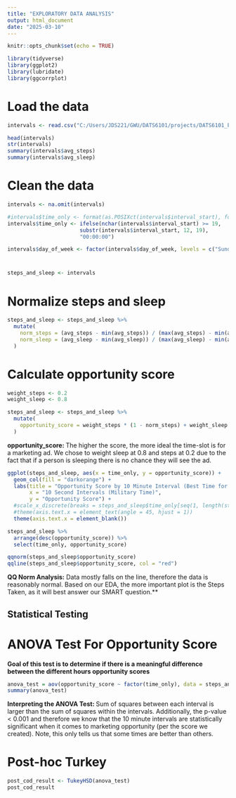 ```yaml
---
title: "EXPLORATORY DATA ANALYSIS"
output: html_document
date: "2025-03-10"
---
```



```r
knitr::opts_chunk$set(echo = TRUE)
```

```r
library(tidyverse)
library(ggplot2)
library(lubridate)
library(ggcorrplot)
```

# Load the data
```r
intervals <- read.csv("C:/Users/JDS221/GWU/DATS6101/projects/DATS6101_Project/data/fitbit/timestep_data/intervals.csv")

head(intervals)
str(intervals)
summary(intervals$avg_steps)
summary(intervals$avg_sleep)
```
# Clean the data
```r
intervals <- na.omit(intervals)

#intervals$time_only <- format(as.POSIXct(intervals$interval_start), format = "%H:%M:%S")
intervals$time_only <- ifelse(nchar(intervals$interval_start) >= 19,
                       substr(intervals$interval_start, 12, 19),
                       "00:00:00")

intervals$day_of_week <- factor(intervals$day_of_week, levels = c("Sunday", "Monday", "Tuesday", "Wednesday", "Thursday", "Friday", "Saturday"))
```

# 
```r
steps_and_sleep <- intervals 
```

# Normalize steps and sleep
```r
steps_and_sleep <- steps_and_sleep %>%
  mutate(
    norm_steps = (avg_steps - min(avg_steps)) / (max(avg_steps) - min(avg_steps)),
    norm_sleep = (avg_sleep - min(avg_sleep)) / (max(avg_sleep) - min(avg_sleep))
  )
```

# Calculate opportunity score
```r
weight_steps <- 0.2
weight_sleep <- 0.8

steps_and_sleep <- steps_and_sleep %>%
  mutate(
    opportunity_score = weight_steps * (1 - norm_steps) + weight_sleep * (1 - norm_sleep)  # lower steps and sleep = higher score
  )
```
**opportunity_score: ** The higher the score, the more ideal the time-slot is for a marketing ad. We chose to weight sleep at 0.8 and steps at 0.2 due to the fact that if a person is sleeping there is no chance they will see the ad.

```r
ggplot(steps_and_sleep, aes(x = time_only, y = opportunity_score)) +
  geom_col(fill = "darkorange") +
  labs(title = "Opportunity Score by 10 Minute Interval (Best Time for TV Ads)",
       x = "10 Second Intervals (Military Time)",
       y = "Opportunity Score") +
  #scale_x_discrete(breaks = steps_and_sleep$time_only[seq(1, length(steps_and_sleep$time_only), by = 1000)]) +
  #theme(axis.text.x = element_text(angle = 45, hjust = 1))
  theme(axis.text.x = element_blank())
```


```r
steps_and_sleep %>%
  arrange(desc(opportunity_score)) %>%
  select(time_only, opportunity_score)
```

```r
qqnorm(steps_and_sleep$opportunity_score)
qqline(steps_and_sleep$opportunity_score, col = "red")
```
**QQ Norm Analysis:** Data mostly falls on the line, therefore the data is reasonably normal. Based on our EDA, the more important plot is the Steps Taken, as it will best answer our SMART question.**

## Statistical Testing

# ANOVA Test For Opportunity Score
**Goal of this test is to determine if there is a meaningful difference between the different hours opportunity scores**
```r
anova_test = aov(opportunity_score ~ factor(time_only), data = steps_and_sleep)
summary(anova_test)
```
**Interpreting the ANOVA Test: ** Sum of squares between each interval is larger than the sum of squares within the intervals. Additionally, the p-value < 0.001 and therefore we know that the 10 minute intervals are statistically significant when it comes to marketing opportunity (per the score we created). Note, this only tells us that some times are better than others.


# Post-hoc Turkey
```r
post_cod_result <- TukeyHSD(anova_test)
post_cod_result
```
